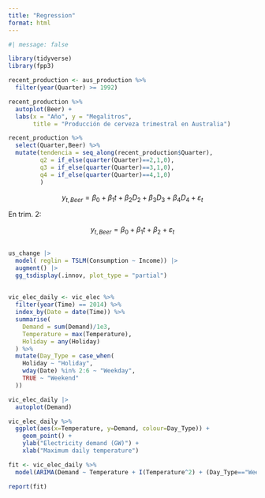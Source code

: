 ```yaml
---
title: "Regression"
format: html
---
```


```r
#| message: false

library(tidyverse)
library(fpp3)
```

```r
recent_production <- aus_production %>% 
  filter(year(Quarter) >= 1992)

recent_production %>% 
  autoplot(Beer) +
  labs(x = "Año", y = "Megalitros", 
       title = "Producción de cerveza trimestral en Australia")
```

```r
recent_production %>% 
  select(Quarter,Beer) %>% 
  mutate(tendencia = seq_along(recent_production$Quarter),
         q2 = if_else(quarter(Quarter)==2,1,0),
         q3 = if_else(quarter(Quarter)==3,1,0),
         q4 = if_else(quarter(Quarter)==4,1,0)
         )
```

$$
y_{t,Beer} = \beta_0 + \beta_1t+ \beta_2D_2 + \beta_3D_3 + \beta_4D_4 + \varepsilon_t
$$

En trim. 2:

$$
y_{t,Beer} = \beta_0 + \beta_1t+ \beta_2 + \varepsilon_t
$$

##

```r
us_change |> 
  model( reglin = TSLM(Consumption ~ Income)) |> 
  augment() |> 
  gg_tsdisplay(.innov, plot_type = "partial")
```



##

```r
vic_elec_daily <- vic_elec %>%
  filter(year(Time) == 2014) %>%
  index_by(Date = date(Time)) %>%
  summarise(
    Demand = sum(Demand)/1e3,
    Temperature = max(Temperature),
    Holiday = any(Holiday)
  ) %>%
  mutate(Day_Type = case_when(
    Holiday ~ "Holiday",
    wday(Date) %in% 2:6 ~ "Weekday",
    TRUE ~ "Weekend"
  ))

```


```r
vic_elec_daily |> 
  autoplot(Demand)

vic_elec_daily %>%
  ggplot(aes(x=Temperature, y=Demand, colour=Day_Type)) +
    geom_point() +
    ylab("Electricity demand (GW)") +
    xlab("Maximum daily temperature")
```


```r
fit <- vic_elec_daily %>%
  model(ARIMA(Demand ~ Temperature + I(Temperature^2) + (Day_Type=="Weekday")))

report(fit)
```

